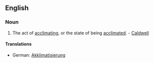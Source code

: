 ==English==

===Noun===
{{en-noun|-}}

# {{rare}} The act of [[acclimating]], or the state of being [[acclimated]]. - [[Caldwell]]

====Translations====
*German: [[Akklimatisierung]] {{f}}